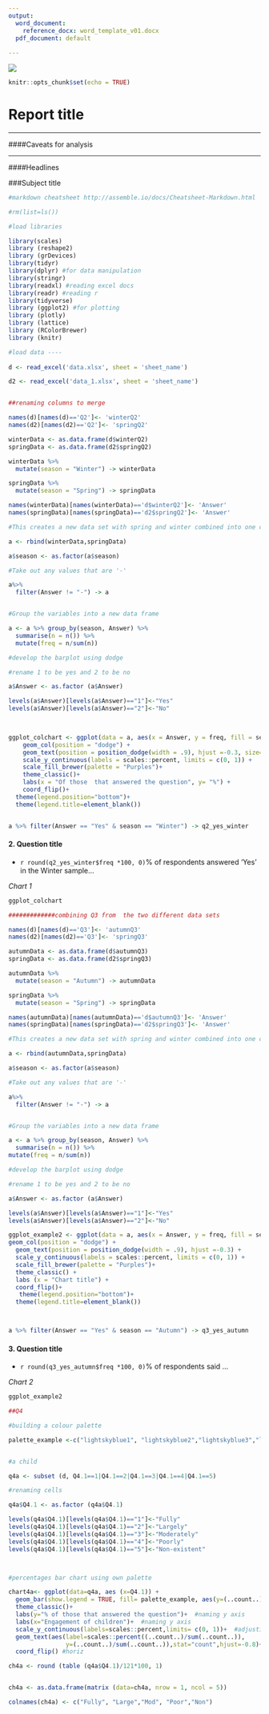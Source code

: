 ```yaml
---
output:
  word_document:
    reference_docx: word_template_v01.docx
  pdf_document: default
  
---
```

![](header.png)
```r
knitr::opts_chunk$set(echo = TRUE)
```

#                                      Report title

---

####Caveats for analysis


---

####Headlines


###Subject title


```r


#markdown cheatsheet http://assemble.io/docs/Cheatsheet-Markdown.html

#rm(list=ls())

#load libraries

library(scales)
library (reshape2)
library (grDevices)
library(tidyr)
library(dplyr) #for data manipulation
library(stringr)
library(readxl) #reading excel docs
library(readr) #reading r
library(tidyverse)
library (ggplot2) #for plotting
library (plotly)
library (lattice)
library (RColorBrewer)
library (knitr)

#load data ----
  
d <- read_excel('data.xlsx', sheet = 'sheet_name') 

d2 <- read_excel('data_1.xlsx', sheet = 'sheet_name')


##renaming columns to merge

names(d)[names(d)=='Q2']<- 'winterQ2'
names(d2)[names(d2)=='Q2']<- 'springQ2'

winterData <- as.data.frame(d$winterQ2)
springData <- as.data.frame(d2$springQ2)

winterData %>%
  mutate(season = "Winter") -> winterData

springData %>%
  mutate(season = "Spring") -> springData

names(winterData)[names(winterData)=='d$winterQ2']<- 'Answer'
names(springData)[names(springData)=='d2$springQ2']<- 'Answer'

#This creates a new data set with spring and winter combined into one column

a <- rbind(winterData,springData)

a$season <- as.factor(a$season)

#Take out any values that are '-'

a%>% 
  filter(Answer != "-") -> a


#Group the variables into a new data frame

a <- a %>% group_by(season, Answer) %>%
  summarise(n = n()) %>%
  mutate(freq = n/sum(n))

#develop the barplot using dodge

#rename 1 to be yes and 2 to be no

a$Answer <- as.factor (a$Answer)

levels(a$Answer)[levels(a$Answer)=="1"]<-"Yes"
levels(a$Answer)[levels(a$Answer)=="2"]<-"No" 

 

ggplot_colchart <- ggplot(data = a, aes(x = Answer, y = freq, fill = season, label = scales::percent (round(freq,3))))+ 
    geom_col(position = "dodge") +
    geom_text(position = position_dodge(width = .9), hjust =-0.3, size=3.5) +
    scale_y_continuous(labels = scales::percent, limits = c(0, 1)) +
    scale_fill_brewer(palette = "Purples")+ 
    theme_classic()+
    labs(x = "Of those  that answered the question", y= "%") +
    coord_flip()+
  theme(legend.position="bottom")+
  theme(legend.title=element_blank())


a %>% filter(Answer == "Yes" & season == "Winter") -> q2_yes_winter 

```

#### 2. Question title

* `r round(q2_yes_winter$freq *100, 0)`% of respondents answered 'Yes' in the Winter sample...

*Chart 1*

```r
ggplot_colchart
```

```r

#############combining Q3 from  the two different data sets

names(d)[names(d)=='Q3']<- 'autumnQ3'
names(d2)[names(d2)=='Q3']<- 'springQ3'

autumnData <- as.data.frame(d$autumnQ3)
springData <- as.data.frame(d2$springQ3)

autumnData %>%
  mutate(season = "Autumn") -> autumnData

springData %>%
  mutate(season = "Spring") -> springData

names(autumnData)[names(autumnData)=='d$autumnQ3']<- 'Answer'
names(springData)[names(springData)=='d2$springQ3']<- 'Answer'

#This creates a new data set with spring and winter combined into one column

a <- rbind(autumnData,springData)

a$season <- as.factor(a$season)

#Take out any values that are '-'

a%>% 
  filter(Answer != "-") -> a


#Group the variables into a new data frame

a <- a %>% group_by(season, Answer) %>%
  summarise(n = n()) %>%
mutate(freq = n/sum(n))

#develop the barplot using dodge

#rename 1 to be yes and 2 to be no

a$Answer <- as.factor (a$Answer)

levels(a$Answer)[levels(a$Answer)=="1"]<-"Yes"
levels(a$Answer)[levels(a$Answer)=="2"]<-"No" 

ggplot_example2 <- ggplot(data = a, aes(x = Answer, y = freq, fill = season, label = scales::percent (freq))) + 
geom_col(position = "dodge") +
  geom_text(position = position_dodge(width = .9), hjust =-0.3) +
  scale_y_continuous(labels = scales::percent, limits = c(0, 1)) +
  scale_fill_brewer(palette = "Purples")+ 
  theme_classic() + 
  labs (x = "Chart title") +
  coord_flip()+
   theme(legend.position="bottom")+
  theme(legend.title=element_blank())



a %>% filter(Answer == "Yes" & season == "Autumn") -> q3_yes_autumn 

```

#### 3. Question title

* `r round(q3_yes_autumn$freq *100, 0)`% of respondents said ...

*Chart 2*

```r
ggplot_example2
```


```r
##Q4 

#building a colour palette

palette_example <-c("lightskyblue1", "lightskyblue2","lightskyblue3","lightskyblue4","lightskyblue") #create a colour 


#a child

q4a <- subset (d, Q4.1==1|Q4.1==2|Q4.1==3|Q4.1==4|Q4.1==5)

#renaming cells

q4a$Q4.1 <- as.factor (q4a$Q4.1)

levels(q4a$Q4.1)[levels(q4a$Q4.1)=="1"]<-"Fully"
levels(q4a$Q4.1)[levels(q4a$Q4.1)=="2"]<-"Largely" 
levels(q4a$Q4.1)[levels(q4a$Q4.1)=="3"]<-"Moderately"
levels(q4a$Q4.1)[levels(q4a$Q4.1)=="4"]<-"Poorly" 
levels(q4a$Q4.1)[levels(q4a$Q4.1)=="5"]<-"Non-existent" 



#percentages bar chart using own palette

chart4a<- ggplot(data=q4a, aes (x=Q4.1)) + 
  geom_bar(show.legend = TRUE, fill= palette_example, aes(y=(..count..)/sum(..count..))) + #create bar and proportions
  theme_classic()+
  labs(y="% of those that answered the question")+  #naming y axis
  labs(x="Engagement of children")+  #naming y axis
  scale_y_continuous(labels=scales::percent,limits= c(0, 1))+  #adjusting x axis from 0.1 to 10%
  geom_text(aes(label=scales::percent((..count..)/sum(..count..)),
                y=(..count..)/sum(..count..)),stat="count",hjust=-0.8)+
  coord_flip() #horiz

ch4a <- round (table (q4a$Q4.1)/121*100, 1)


ch4a <- as.data.frame(matrix (data=ch4a, nrow = 1, ncol = 5))

colnames(ch4a) <- c("Fully", "Large","Mod", "Poor","Non")



```






